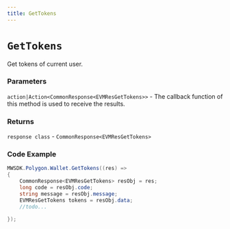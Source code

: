 ```yaml
---
title: GetTokens
---
```


# `GetTokens`

Get tokens of current user.
### Parameters
`action|Action<CommonResponse<EVMResGetTokens>>` - The callback function of this method is used to receive the results.

### Returns
`response class` - `CommonResponse<EVMResGetTokens>`

### Code Example
```csharp
MWSDK.Polygon.Wallet.GetTokens((res) =>
{
    CommonResponse<EVMResGetTokens> resObj = res;
    long code = resObj.code;
    string message = resObj.message;
    EVMResGetTokens tokens = resObj.data;
    //todo...

});
```